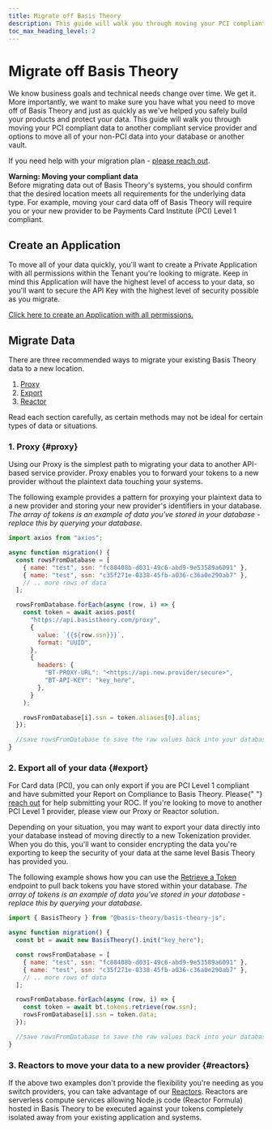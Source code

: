 ```yaml
---
title: Migrate off Basis Theory
description: This guide will walk you through moving your PCI compliant data to another compliant service provider and options to move all of your non-PCI data into your database or another vault.
toc_max_heading_level: 2
---
```



# Migrate off Basis Theory

We know business goals and technical needs change over time. We get it. More importantly, we want to make sure you have what you need to move off of Basis Theory and just as quickly as we've helped you safely build your products and protect your data. This guide will walk you through moving your PCI compliant data to another compliant service provider and options to move all of your non-PCI data into your database or another vault.

If you need help with your migration plan - [please reach out](https://basistheory.com/contact).

<Alert type={Alerts.WARNING}>
  <b>Warning: Moving your compliant data</b>
  <br />
  Before migrating data out of Basis Theory's systems, you should confirm that
  the desired location meets all requirements for the underlying data type. For
  example, moving your card data off of Basis Theory will require you or your
  new provider to be Payments Card Institute (PCI) Level 1 compliant.
</Alert>

## Create an Application

To move all of your data quickly, you'll want to create a Private Application with all permissions within the Tenant you're looking to migrate. Keep in mind this Application will have the highest level of access to your data, so you'll want to secure the API Key with the highest level of security possible as you migrate.

[Click here to create an Application with all permissions.](https://portal.basistheory.com/applications/create?application_template_id=6f486ec1-ddf4-4040-b7f1-3ddca4209495)

## Migrate Data

There are three recommended ways to migrate your existing Basis Theory data to a new location.

1. [Proxy](#proxy)
2. [Export](#export)
3. [Reactor](#reactors)

Read each section carefully, as certain methods may not be ideal for certain types of data or situations.

### 1. Proxy {#proxy}

Using our Proxy is the simplest path to migrating your data to another API-based service provider. Proxy enables you to forward your tokens to a new provider without the plaintext data touching your systems.

The following example provides a pattern for proxying your plaintext data to a new provider and storing your new provider's identifiers in your database. _The array of tokens is an example of data you've stored in your database - replace this by querying your database._

```javascript showLineNumbers
import axios from "axios";

async function migration() {
  const rowsFromDatabase = [
    { name: "test", ssn: "fc88408b-d031-49c6-abd9-9e53589a6091" },
    { name: "test", ssn: "c35f271e-0338-45fb-a036-c36a0e290ab7" },
    // .. more rows of data
  ];

  rowsFromDatabase.forEach(async (row, i) => {
    const token = await axios.post(
      "https://api.basistheory.com/proxy",
      {
        value: `{{${row.ssn}}}`,
        format: "UUID",
      },
      {
        headers: {
          "BT-PROXY-URL": "<https://api.new.provider/secure>",
          "BT-API-KEY": "key_here",
        },
      }
    );

    rowsFromDatabase[i].ssn = token.aliases[0].alias;
  });

  //save rowsFromDatabase to save the raw values back into your database
}
```

### 2. Export all of your data {#export}

<Alert type={Alerts.WARNING}>
  For Card data (PCI), you can only export if you are PCI Level 1 compliant and
  have submitted your Report on Compliance to Basis Theory. Please{" "}
  <a href="https://basistheory.com/contact">reach out</a> for help submitting
  your ROC. If you're looking to move to another PCI Level 1 provider, please
  view our Proxy or Reactor solution.
</Alert>

Depending on your situation, you may want to export your data directly into your database instead of moving directly to a new Tokenization provider. When you do this, you'll want to consider encrypting the data you're exporting to keep the security of your data at the same level Basis Theory has provided you.

The following example shows how you can use the [Retrieve a Token](/docs/api/tokens#get-a-token) endpoint to pull back tokens you have stored within your database. _The array of tokens is an example of data you've stored in your database - replace this by querying your database._

```javascript showLineNumbers
import { BasisTheory } from "@basis-theory/basis-theory-js";

async function migration() {
  const bt = await new BasisTheory().init("key_here");

  const rowsFromDatabase = [
    { name: "test", ssn: "fc88408b-d031-49c6-abd9-9e53589a6091" },
    { name: "test", ssn: "c35f271e-0338-45fb-a036-c36a0e290ab7" },
    // .. more rows of data
  ];

  rowsFromDatabase.forEach(async (row, i) => {
    const token = await bt.tokens.retrieve(row.ssn);
    rowsFromDatabase[i].ssn = token.data;
  });

  //save rowsFromDatabase to save the raw values back into your database
}
```

### 3. Reactors to move your data to a new provider {#reactors}

If the above two examples don't provide the flexibility you're needing as you switch providers, you can take advantage of our [Reactors](/docs/api/reactors). Reactors are serverless compute services allowing Node.js code (Reactor Formula) hosted in Basis Theory to be executed against your tokens completely isolated away from your existing application and systems.
